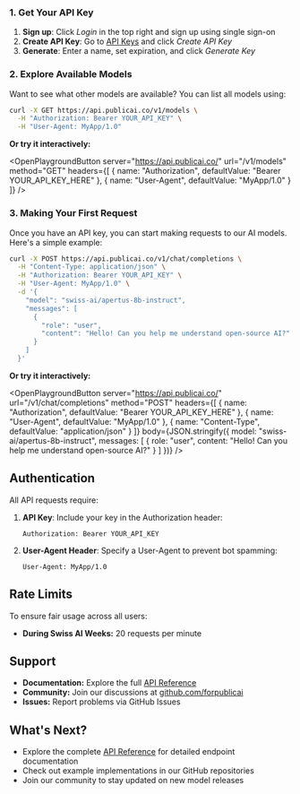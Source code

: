 ### 1. Get Your API Key

1. **Sign up**: Click _Login_ in the top right and sign up using single sign-on
2. **Create API Key**: Go to [API Keys](/settings/api-keys) and click _Create API Key_
3. **Generate**: Enter a name, set expiration, and click _Generate Key_

### 2. Explore Available Models

Want to see what other models are available? You can list all models using:

```bash
curl -X GET https://api.publicai.co/v1/models \
  -H "Authorization: Bearer YOUR_API_KEY" \
  -H "User-Agent: MyApp/1.0"
```

**Or try it interactively:**

<OpenPlaygroundButton
  server="https://api.publicai.co/"
  url="/v1/models"
  method="GET"
  headers={[
    { name: "Authorization", defaultValue: "Bearer YOUR_API_KEY_HERE" },
    { name: "User-Agent", defaultValue: "MyApp/1.0" }
  ]}
/>

### 3. Making Your First Request

Once you have an API key, you can start making requests to our AI models. Here's a simple example:

```bash
curl -X POST https://api.publicai.co/v1/chat/completions \
  -H "Content-Type: application/json" \
  -H "Authorization: Bearer YOUR_API_KEY" \
  -H "User-Agent: MyApp/1.0" \
  -d '{
    "model": "swiss-ai/apertus-8b-instruct",
    "messages": [
      {
        "role": "user",
        "content": "Hello! Can you help me understand open-source AI?"
      }
    ]
  }'
```

**Or try it interactively:**

<OpenPlaygroundButton
  server="https://api.publicai.co/"
  url="/v1/chat/completions"
  method="POST"
  headers={[
    { name: "Authorization", defaultValue: "Bearer YOUR_API_KEY_HERE" },
    { name: "User-Agent", defaultValue: "MyApp/1.0" },
    { name: "Content-Type", defaultValue: "application/json" }
  ]}
  body={JSON.stringify({
    model: "swiss-ai/apertus-8b-instruct",
    messages: [
      {
        role: "user",
        content: "Hello! Can you help me understand open-source AI?"
      }
    ]
  })}
/>

## Authentication

All API requests require:

1. **API Key**: Include your key in the Authorization header:
   ```
   Authorization: Bearer YOUR_API_KEY
   ```

2. **User-Agent Header**: Specify a User-Agent to prevent bot spamming:
   ```
   User-Agent: MyApp/1.0
   ```

## Rate Limits

To ensure fair usage across all users:
- **During Swiss AI Weeks:** 20 requests per minute

## Support

- **Documentation:** Explore the full [API Reference](/api)
- **Community:** Join our discussions at [github.com/forpublicai](https://github.com/forpublicai)
- **Issues:** Report problems via GitHub Issues

## What's Next?

- Explore the complete [API Reference](/api) for detailed endpoint documentation
- Check out example implementations in our GitHub repositories
- Join our community to stay updated on new model releases
